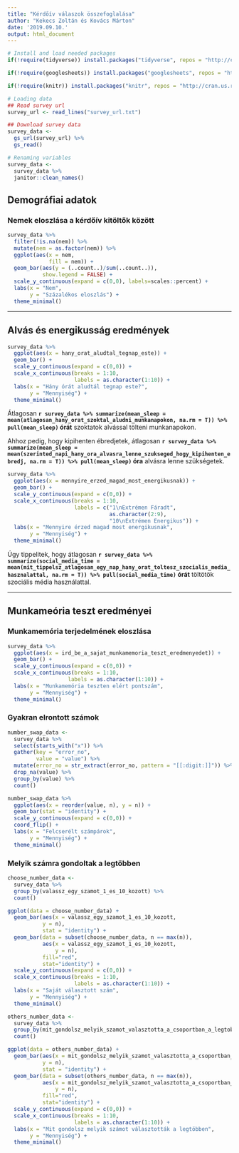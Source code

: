 ```yaml
---
title: "Kérdőív válaszok összefoglalása"
author: "Kekecs Zoltán és Kovács Márton"
date: '2019.09.10.'
output: html_document
---
```


```r
# Install and load needed packages
if(!require(tidyverse)) install.packages("tidyverse", repos = "http://cran.us.r-project.org")

if(!require(googlesheets)) install.packages("googlesheets", repos = "http://cran.us.r-project.org")

if(!require(knitr)) install.packages("knitr", repos = "http://cran.us.r-project.org")
```

```r
# Loading data
## Read survey url
survey_url <- read_lines("survey_url.txt")

## Download survey data
survey_data <- 
  gs_url(survey_url) %>% 
  gs_read()
```

```r
# Renaming variables
survey_data <- 
  survey_data %>% 
  janitor::clean_names()
```

## Demográfiai adatok
### Nemek eloszlása a kérdőív kitöltők között

```r
survey_data %>% 
  filter(!is.na(nem)) %>% 
  mutate(nem = as.factor(nem)) %>% 
  ggplot(aes(x = nem,
             fill = nem)) +
  geom_bar(aes(y = (..count..)/sum(..count..)),
           show.legend = FALSE) +
  scale_y_continuous(expand = c(0,0), labels=scales::percent) +
  labs(x = "Nem",
       y = "Százalékos eloszlás") +
  theme_minimal()
```

***

## Alvás és energikusság eredmények

```r
survey_data %>% 
  ggplot(aes(x = hany_orat_aludtal_tegnap_este)) +
  geom_bar() +
  scale_y_continuous(expand = c(0,0)) +
  scale_x_continuous(breaks = 1:10,
                     labels = as.character(1:10)) +
  labs(x = "Hány órát aludtál tegnap este?",
       y = "Mennyiség") +
  theme_minimal()
```

Átlagosan **`r survey_data %>% summarize(mean_sleep = mean(atlagosan_hany_orat_szoktal_aludni_munkanapokon, na.rm = T)) %>% pull(mean_sleep)` órát** szoktatok alvással tölteni munkanapokon.

Ahhoz pedig, hogy kipihenten ébredjetek, átlagosan **`r survey_data %>% summarize(mean_sleep = mean(szerinted_napi_hany_ora_alvasra_lenne_szukseged_hogy_kipihenten_ebredj, na.rm = T)) %>% pull(mean_sleep)` óra** alvásra lenne szükségetek.

```r
survey_data %>% 
  ggplot(aes(x = mennyire_erzed_magad_most_energikusnak)) +
  geom_bar() +
  scale_y_continuous(expand = c(0,0)) +
  scale_x_continuous(breaks = 1:10,
                     labels = c("1\nExtrémen Fáradt",
                                as.character(2:9),
                                "10\nExtrémen Energikus")) +
  labs(x = "Mennyire érzed magad most energikusnak",
       y = "Mennyiség") +
  theme_minimal()
```

Úgy tippelitek, hogy átlagosan **`r survey_data %>% summarize(social_media_time = mean(mit_tippelsz_atlagosan_egy_nap_hany_orat_toltesz_szocialis_media_hasznalattal, na.rm = T)) %>% pull(social_media_time)` órát** töltötök szociális média használattal.

***

## Munkameória teszt eredményei
### Munkamemória terjedelmének eloszlása

```r
survey_data %>%
  ggplot(aes(x = ird_be_a_sajat_munkamemoria_teszt_eredmenyedet)) +
  geom_bar() +
  scale_y_continuous(expand = c(0,0)) +
  scale_x_continuous(breaks = 1:10,
                   labels = as.character(1:10)) +
  labs(x = "Munkamemória teszten elért pontszám",
       y = "Mennyiség") +
  theme_minimal()
```

### Gyakran elrontott számok

```r
number_swap_data <-
  survey_data %>% 
  select(starts_with("x")) %>% 
  gather(key = "error_no",
         value = "value") %>% 
  mutate(error_no = str_extract(error_no, pattern = "[[:digit:]]")) %>% 
  drop_na(value) %>% 
  group_by(value) %>% 
  count()

number_swap_data %>% 
  ggplot(aes(x = reorder(value, n), y = n)) +
  geom_bar(stat = "identity") +
  scale_y_continuous(expand = c(0,0)) +
  coord_flip() +
  labs(x = "Felcserélt számpárok",
       y = "Mennyiség") +
  theme_minimal()

```

### Melyik számra gondoltak a legtöbben

```r
choose_number_data <- 
  survey_data %>% 
  group_by(valassz_egy_szamot_1_es_10_kozott) %>% 
  count()

ggplot(data = choose_number_data) +
  geom_bar(aes(x = valassz_egy_szamot_1_es_10_kozott,
           y = n),
           stat = "identity") +
  geom_bar(data = subset(choose_number_data, n == max(n)),
           aes(x = valassz_egy_szamot_1_es_10_kozott,
               y = n),
           fill="red",
           stat="identity") +
  scale_y_continuous(expand = c(0,0)) +
  scale_x_continuous(breaks = 1:10,
                     labels = as.character(1:10)) +
  labs(x = "Saját választott szám",
       y = "Mennyiség") +
  theme_minimal()
```

```r
others_number_data <- 
  survey_data %>% 
  group_by(mit_gondolsz_melyik_szamot_valasztotta_a_csoportban_a_legtobb_ember_a_fenti_kerdesre) %>% 
  count()

ggplot(data = others_number_data) +
  geom_bar(aes(x = mit_gondolsz_melyik_szamot_valasztotta_a_csoportban_a_legtobb_ember_a_fenti_kerdesre,
           y = n),
           stat = "identity") +
  geom_bar(data = subset(others_number_data, n == max(n)),
           aes(x = mit_gondolsz_melyik_szamot_valasztotta_a_csoportban_a_legtobb_ember_a_fenti_kerdesre,
               y = n),
           fill="red",
           stat="identity") +
  scale_y_continuous(expand = c(0,0)) +
  scale_x_continuous(breaks = 1:10,
                     labels = as.character(1:10)) +
  labs(x = "Mit gondolsz melyik számot választották a legtöbben",
       y = "Mennyiség") +
  theme_minimal()
```